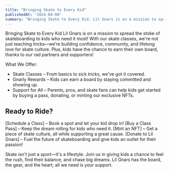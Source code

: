 ```yaml
---
title: "Bringing Skate to Every Kid"
publishedAt: "2024-04-08"
summary: "Bringing Skate to Every Kid. Lil Gnars is on a mission to spread the stoke of skateboarding to kids who need it most! With our skate classes, we're not just teaching tricks—we’re building confidence, community, and lifelong love for skate culture. Plus, kids have the chance to earn their own board, thanks to our rad partners and supporters!"
---
```


Bringing Skate to Every Kid
Lil Gnars is on a mission to spread the stoke of skateboarding to kids who need it most! With our skate classes, we're not just teaching tricks—we’re building confidence, community, and lifelong love for skate culture. Plus, kids have the chance to earn their own board, thanks to our rad partners and supporters!

What We Offer:
- Skate Classes – From basics to sick tricks, we've got it covered.
- Gnarly Rewards – Kids can earn a board by staying committed and showing up.
- Support for All – Parents, pros, and skate fans can help kids get started by buying a pass, donating, or minting our exclusive NFTs.

## Ready to Ride?

[Schedule a Class] – Book a spot and let your kid drop in!
[Buy a Class Pass] – Keep the dream rolling for kids who need it.
[Mint an NFT] – Get a piece of skate culture, all while supporting a great cause.
[Donate to Lil Gnars] – Fuel the future of skateboarding and give kids an outlet for their passion!

Skate isn't just a sport—it's a lifestyle. Join us in giving kids a chance to feel the rush, find their balance, and chase big dreams. Lil Gnars has the board, the gear, and the heart; all we need is your support.